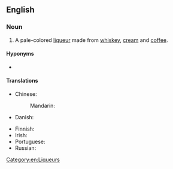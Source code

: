 ==English==
{{wikipedia}}

===Noun===
{{en-noun|-|s}}

# A pale-colored [[liqueur]] made from [[whiskey]], [[cream]] and [[coffee]].

====Hyponyms====
* {{l|en|Baileys}}

====Translations====
{{trans-top|pale colored liqueur}}
* Chinese:
*: Mandarin: {{t-needed|cmn}}
* Danish: {{t-needed|da}}
{{trans-mid}}
* Finnish: {{t|fi|Irish cream}}
* Irish: {{t|ga|uachtar Gaelach}}
* Portuguese: {{t-needed|pt}}
* Russian: {{t-needed|ru}}
{{trans-bottom}}

[[Category:en:Liqueurs]]